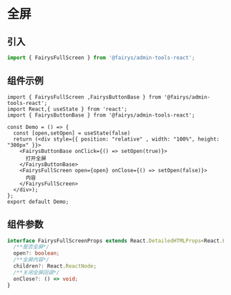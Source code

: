 # 全屏

## 引入

```ts
import { FairysFullScreen } from '@fairys/admin-tools-react';
```

## 组件示例

```tsx preview
import { FairysFullScreen ,FairysButtonBase } from '@fairys/admin-tools-react';
import React,{ useState } from 'react';
import { FairysButtonBase } from '@fairys/admin-tools-react';

const Demo = () => {
  const [open,setOpen] = useState(false)
  return (<div style={{ position: "relative" , width: "100%", height: "300px" }}>
    <FairysButtonBase onClick={() => setOpen(true)}>
      打开全屏
    </FairysButtonBase>
    <FairysFullScreen open={open} onClose={() => setOpen(false)}>
      内容
    </FairysFullScreen>
  </div>);
};
export default Demo;

```

## 组件参数

```ts
interface FairysFullScreenProps extends React.DetailedHTMLProps<React.HTMLAttributes<HTMLDivElement>, HTMLDivElement> {
  /**是否全屏*/
  open?: boolean;
  /**全屏内容*/
  children?: React.ReactNode;
  /**关闭全屏回调*/
  onClose?: () => void;
}
```

